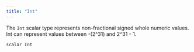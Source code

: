 ```yaml
---
title: "Int"
---
```


The `Int` scalar type represents non-fractional signed whole numeric values. Int can represent values between -(2^31) and 2^31 - 1.

```
scalar Int

```